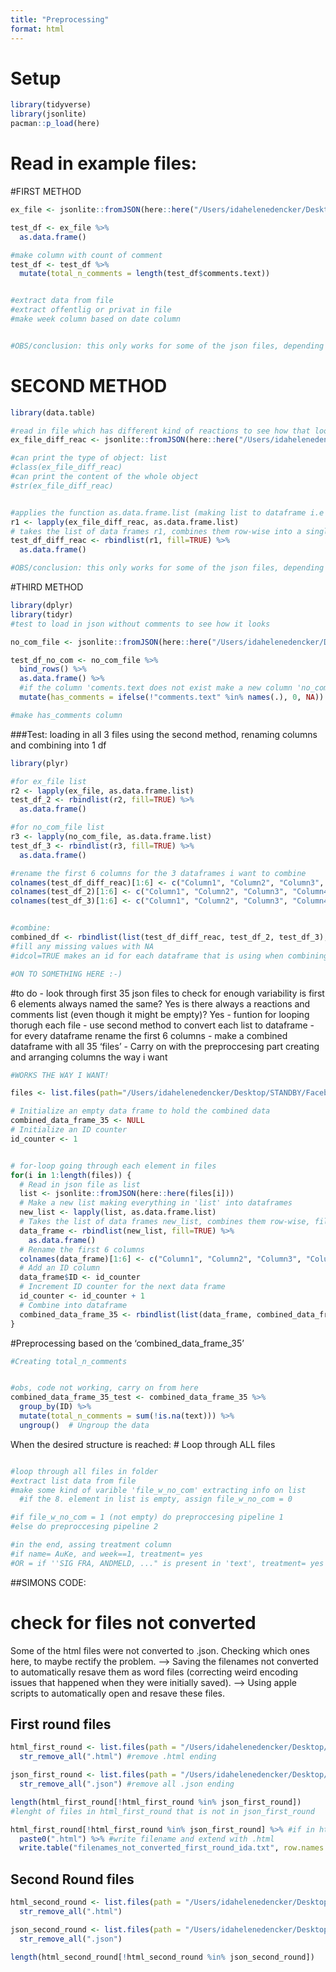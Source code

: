 ```yaml
---
title: "Preprocessing"
format: html
---
```


# Setup

```r
library(tidyverse)
library(jsonlite)
pacman::p_load(here)
```


# Read in example files:



#FIRST METHOD
```r
ex_file <- jsonlite::fromJSON(here::here("/Users/idahelenedencker/Desktop/STANDBY/Facebook_Field_2023-kopi/data/preprocessed/first_round_json/AaPeO-0105-1.json"))

test_df <- ex_file %>% 
  as.data.frame()

#make column with count of comment 
test_df <- test_df %>% 
  mutate(total_n_comments = length(test_df$comments.text))


#extract data from file
#extract offentlig or privat in file
#make week column based on date column


#OBS/conclusion: this only works for some of the json files, depending on the format

```


# SECOND METHOD
```r
library(data.table)

#read in file which has different kind of reactions to see how that looks 
ex_file_diff_reac <- jsonlite::fromJSON(here::here("/Users/idahelenedencker/Desktop/STANDBY/Facebook_Field_2023-kopi/data/preprocessed/first_round_json/AaPeO-0705-1.json"))

#can print the type of object: list
#class(ex_file_diff_reac)
#can print the content of the whole object
#str(ex_file_diff_reac)


#applies the function as.data.frame.list (making list to dataframe i.e each element of the list becomes a column in the resulting data frame.) to each element of the list ex_file_diff_reac using lapply function and stores the result in a new list called r1.
r1 <- lapply(ex_file_diff_reac, as.data.frame.list)
# takes the list of data frames r1, combines them row-wise into a single data frame using rbindlist, fill every missing value with NA, and then converts the resulting data table into a data frame using as.data.frame()
test_df_diff_reac <- rbindlist(r1, fill=TRUE) %>% 
  as.data.frame()

#OBS/conclusion: this only works for some of the json files, depending on the format
```


#THIRD METHOD
```r
library(dplyr)
library(tidyr)
#test to load in json without comments to see how it looks

no_com_file <- jsonlite::fromJSON(here::here("/Users/idahelenedencker/Desktop/STANDBY/Facebook_Field_2023-kopi/data/preprocessed/first_round_json/AnKeP-1405-1.json"))

test_df_no_com <- no_com_file %>%
  bind_rows() %>%
  as.data.frame() %>%
  #if the column 'coments.text does not exist make a new column 'no_comments' and set value to 0
  mutate(has_comments = ifelse(!"comments.text" %in% names(.), 0, NA))

#make has_comments column
```


###Test: loading in all 3 files using the second method, renaming columns and combining into 1 df 

```r
library(plyr)

#for ex_file list
r2 <- lapply(ex_file, as.data.frame.list)
test_df_2 <- rbindlist(r2, fill=TRUE) %>% 
  as.data.frame()

#for no_com_file list
r3 <- lapply(no_com_file, as.data.frame.list)
test_df_3 <- rbindlist(r3, fill=TRUE) %>% 
  as.data.frame()

#rename the first 6 columns for the 3 dataframes i want to combine 
colnames(test_df_diff_reac)[1:6] <- c("Column1", "Column2", "Column3", "Column4", "Column5", "Column6")
colnames(test_df_2)[1:6] <- c("Column1", "Column2", "Column3", "Column4", "Column5", "Column6")
colnames(test_df_3)[1:6] <- c("Column1", "Column2", "Column3", "Column4", "Column5", "Column6")


#combine:
combined_df <- rbindlist(list(test_df_diff_reac, test_df_2, test_df_3), fill = TRUE, idcol=TRUE)
#fill any missing values with NA
#idcol=TRUE makes an id for each dataframe that is using when combining

#ON TO SOMETHING HERE :-) 

```

#to do
- look through first 35 json files to check for enough variability
    is first 6 elements always named the same? Yes
    is there always a reactions and comments list (even though it might be empty)? Yes
- funtion for looping thorugh each file
- use second method to convert each list to dataframe
- for every dataframe rename the first 6 columns 
- make a combined dataframe with all 35 'files'
- Carry on with the preproccesing part creating and arranging columns the way i want

```r
#WORKS THE WAY I WANT!

files <- list.files(path="/Users/idahelenedencker/Desktop/STANDBY/Facebook_Field_2023-kopi/data/test_data_35_files", pattern="*.json", full.names=TRUE, recursive=FALSE)

# Initialize an empty data frame to hold the combined data
combined_data_frame_35 <- NULL  
# Initialize an ID counter
id_counter <- 1


# for-loop going through each element in files
for(i in 1:length(files)) { 
  # Read in json file as list
  list <- jsonlite::fromJSON(here::here(files[i]))
  # Make a new list making everything in 'list' into dataframes
  new_list <- lapply(list, as.data.frame.list)
  # Takes the list of data frames new_list, combines them row-wise, fill with NA, and make a dataframe
  data_frame <- rbindlist(new_list, fill=TRUE) %>% 
    as.data.frame()
  # Rename the first 6 columns
  colnames(data_frame)[1:6] <- c("Column1", "Column2", "Column3", "Column4", "Column5", "Column6")
  # Add an ID column
  data_frame$ID <- id_counter
  # Increment ID counter for the next data frame
  id_counter <- id_counter + 1
  # Combine into dataframe
  combined_data_frame_35 <- rbindlist(list(data_frame, combined_data_frame_35), fill = TRUE)
}


```


#Preprocessing based on the 'combined_data_frame_35'

```r
#Creating total_n_comments


#obs, code not working, carry on from here
combined_data_frame_35_test <- combined_data_frame_35 %>%
  group_by(ID) %>%
  mutate(total_n_comments = sum(!is.na(text))) %>%
  ungroup()  # Ungroup the data

```





When the desired structure is reached:
# Loop through ALL files 
```r

```



```r
#loop through all files in folder
#extract list data from file
#make some kind of varible 'file_w_no_com' extracting info on list
  #if the 8. element in list is empty, assign file_w_no_com = 0

#if file_w_no_com = 1 (not empty) do preproccesing pipeline 1
#else do preproccesing pipeline 2

#in the end, assing treatment column
#if name= AuKe, and week==1, treatment= yes
#OR = if ''SIG FRA, ANDMELD, ..." is present in 'text', treatment= yes

```













##SIMONS CODE: 

# check for files not converted

Some of the html files were not converted to .json. Checking which ones here, to maybe rectify the problem.
--> Saving the filenames not converted to automatically resave them as word files (correcting weird encoding issues that happened when they were initially saved).
--> Using apple scripts to automatically open and resave these files.

## First round files
```r
html_first_round <- list.files(path = "/Users/idahelenedencker/Desktop/STANDBY/Facebook_Field_2023-kopi/data/raw/first_round/html/") %>% #save all html filenames from first round folder in a list
  str_remove_all(".html") #remove .html ending 

json_first_round <- list.files(path = "/Users/idahelenedencker/Desktop/STANDBY/Facebook_Field_2023-kopi/data/preprocessed/first_round_json/") %>% #save all json filenames from first round folder in a list
  str_remove_all(".json") #remove all .json ending

length(html_first_round[!html_first_round %in% json_first_round])
#lenght of files in html_first_round that is not in json_first_round

html_first_round[!html_first_round %in% json_first_round] %>% #if in html_first_round and not in json_first_round
  paste0(".html") %>% #write filename and extend with .html
  write.table("filenames_not_converted_first_round_ida.txt", row.names = FALSE, col.names = FALSE) #write to a table and save in wd
```


## Second Round files
```r
html_second_round <- list.files(path = "/Users/idahelenedencker/Desktop/STANDBY/Facebook_Field_2023-kopi/data/raw/second_round/html/") %>% 
  str_remove_all(".html")

json_second_round <- list.files(path = "/Users/idahelenedencker/Desktop/STANDBY/Facebook_Field_2023-kopi/data/preprocessed/second_round_json/") %>% 
  str_remove_all(".json")

length(html_second_round[!html_second_round %in% json_second_round])

```

